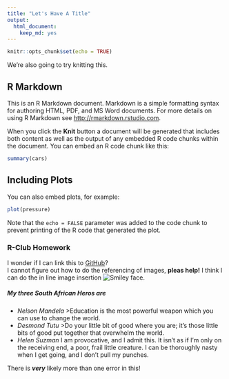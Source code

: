```yaml
---
title: "Let's Have A Title"
output: 
  html_document: 
    keep_md: yes
---
```


```r
knitr::opts_chunk$set(echo = TRUE)
```

We're also going to try knitting this.

## R Markdown

This is an R Markdown document. Markdown is a simple formatting syntax for authoring HTML, PDF, and MS Word documents. For more details on using R Markdown see <http://rmarkdown.rstudio.com>.

When you click the **Knit** button a document will be generated that includes both content as well as the output of any embedded R code chunks within the document. You can embed an R code chunk like this:

```r
summary(cars)
```

## Including Plots

You can also embed plots, for example:

```r
plot(pressure)
```

Note that the `echo = FALSE` parameter was added to the code chunk to prevent printing of the R code that generated the plot.

### R-Club Homework

I wonder if I can link this to [GitHub](www.github.com)?  
I cannot figure out how to do the referencing of images, **pleas help!** I think I can do the in line image insertion ![Smiley face](https://upload.wikimedia.org/wikipedia/commons/8/88/Yellow_Happy.jpg).

##### My three South African Heros are
* _Nelson Mandela_
 >Education is the most powerful weapon which you can use to change the world.  
* _Desmond Tutu_
 >Do your little bit of good where you are; it's those little bits of good put together that overwhelm the world.  
* _Helen Suzman_
  I am provocative, and I admit this. It isn't as if I'm only on the receiving end, a poor, frail little creature. I can be thoroughly nasty when I get going, and I don't pull my punches.

There is _**very**_ likely more than one error in this!
